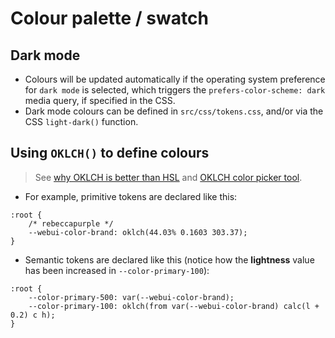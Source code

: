 
<Meta of={Colours} />

# Colour palette / swatch

<Canvas of={Colours.Colours} />

## Dark mode
- Colours will be updated automatically if the operating system preference for `dark mode` is selected, which triggers the `prefers-color-scheme: dark` media query, if specified in the CSS.
- Dark mode colours can be defined in `src/css/tokens.css`, and/or via the CSS `light-dark()` function.

## Using `OKLCH()` to define colours
> See [why OKLCH is better than HSL](https://evilmartians.com/chronicles/oklch-in-css-why-quit-rgb-hsl) and [OKLCH color picker tool](https://oklch.com/#70,0.1,293,100).

- For example, primitive tokens are declared like this:
```
:root {
    /* rebeccapurple */
    --webui-color-brand: oklch(44.03% 0.1603 303.37);
}
```
- Semantic tokens are declared like this (notice how the **lightness** value has been increased in `--color-primary-100`):
```
:root {
    --color-primary-500: var(--webui-color-brand);
    --color-primary-100: oklch(from var(--webui-color-brand) calc(l + 0.2) c h);
}
```
